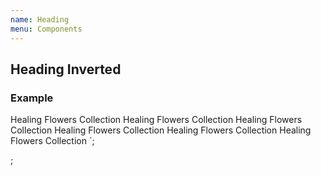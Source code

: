 ```yaml
---
name: Heading
menu: Components
---
```



## Heading Inverted

### Example

<Box bg="corals" p={3}>
  <Heading as="h2" size="xxl" inverted>
    Healing Flowers Collection
  </Heading>
  <Heading as="h2" size="xxl" family="secondary" inverted>
    Healing Flowers Collection
  </Heading>
  <Heading as="h2" size="xxl" family="campaign" inverted>
    Healing Flowers Collection
  </Heading>
</Box>

<Heading as="h2" size="xxl" inverted>
    Healing Flowers Collection
</Heading>
<Heading as="h2" size="xxl" family="secondary" inverted>
  Healing Flowers Collection
</Heading>
<Heading as="h2" size="xxl" family="campaign" inverted>
  Healing Flowers Collection
</Heading>
`;

;

